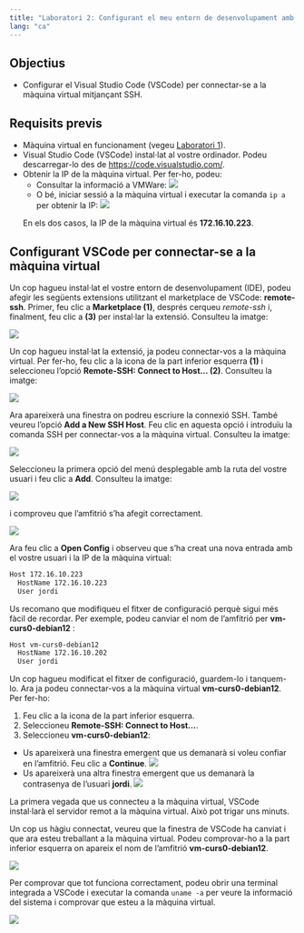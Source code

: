 ```yaml
---
title: "Laboratori 2: Configurant el meu entorn de desenvolupament amb VSCode"
lang: "ca"
---
```


## Objectius

- Configurar el Visual Studio Code (VSCode) per connectar-se a la màquina virtual mitjançant SSH.

## Requisits previs

- Màquina virtual en funcionament (vegeu [Laboratori 1](lab01.qmd)).
- Visual Studio Code (VSCode) instal·lat al vostre ordinador. Podeu descarregar-lo des de [https://code.visualstudio.com/](https://code.visualstudio.com/).
- Obtenir la IP de la màquina virtual. Per fer-ho, podeu:
  -  Consultar la informació a VMWare:
    ![](../../figures/labs/01-introduction/lab01/vmware/vmware-vm-ip.png)
  -  O bé, iniciar sessió a la màquina virtual i executar la comanda `ip a` per obtenir la IP:
    ![](../../figures/labs/01-introduction/lab01/debian12/vm-ip.png)

  :::{.callout-note}
  En els dos casos, la IP de la màquina virtual és **172.16.10.223**.
  :::

## Configurant VSCode per connectar-se a la màquina virtual

Un cop hagueu instal·lat el vostre entorn de desenvolupament (IDE), podeu afegir les següents extensions utilitzant el marketplace de VSCode: **remote-ssh**. Primer, feu clic a **Marketplace (1)**, després cerqueu *remote-ssh* i, finalment, feu clic a **(3)** per instal·lar la extensió. Consulteu la imatge:

![](../../figures/labs/01-introduction/lab01/vscode/remote-ssh.png)

Un cop hagueu instal·lat la extensió, ja podeu connectar-vos a la màquina virtual. Per fer-ho, feu clic a la icona de la part inferior esquerra **(1)** i seleccioneu l'opció **Remote-SSH: Connect to Host... (2)**. Consulteu la imatge:

![](../../figures/labs/01-introduction/lab01/vscode/remote-ssh2.png)

Ara apareixerà una finestra on podreu escriure la connexió SSH. També veureu l'opció **Add a New SSH Host**. Feu clic en aquesta opció i introduïu la comanda SSH per connectar-vos a la màquina virtual. Consulteu la imatge:

![](../../figures/labs/01-introduction/lab01/vscode/add_new_host.png)

Seleccioneu la primera opció del menú desplegable amb la ruta del vostre usuari i feu clic a **Add**. Consulteu la imatge:

![](../../figures/labs/01-introduction/lab01/vscode/select_config.png)

i comproveu que l'amfitrió s'ha afegit correctament.

![](../../figures/labs/01-introduction/lab01/vscode/host_added.png)

Ara feu clic a **Open Config** i observeu que s'ha creat una nova entrada amb el vostre usuari i la IP de la màquina virtual:

```sh
Host 172.16.10.223
  HostName 172.16.10.223
  User jordi
```
Us recomano que modifiqueu el fitxer de configuració perquè sigui més fàcil de recordar. Per exemple, podeu canviar el nom de l'amfitrió per **vm-curs0-debian12** :

```sh
Host vm-curs0-debian12
  HostName 172.16.10.202
  User jordi
```

Un cop hagueu modificat el fitxer de configuració, guardem-lo i tanquem-lo. Ara ja podeu connectar-vos a la màquina virtual **vm-curs0-debian12**. Per fer-ho:

1. Feu clic a la icona de la part inferior esquerra.
2. Seleccioneu **Remote-SSH: Connect to Host...**.
3. Seleccioneu **vm-curs0-debian12**:

  - Us apareixerà una finestra emergent que us demanarà si voleu confiar en l'amfitrió. Feu clic a **Continue**.
    ![](../../figures/labs/01-introduction/lab01/vscode/trust_host.png)
  - Us apareixerà una altra finestra emergent que us demanarà la contrasenya de l'usuari **jordi**. 
    ![](../../figures/labs/01-introduction/lab01/vscode/enter_password.png)

:::{.callout-note}
La primera vegada que us connecteu a la màquina virtual, VSCode instal·larà el servidor remot a la màquina virtual. Això pot trigar uns minuts.
:::

Un cop us hàgiu connectat, veureu que la finestra de VSCode ha canviat i que ara esteu treballant a la màquina virtual. Podeu comprovar-ho a la part inferior esquerra on apareix el nom de l'amfitrió **vm-curs0-debian12**.

![](../../figures/labs/01-introduction/lab01/vscode/connected.png)

Per comprovar que tot funciona correctament, podeu obrir una terminal integrada a VSCode i executar la comanda `uname -a` per veure la informació del sistema i comprovar que esteu a la màquina virtual.

![](../../figures/labs/01-introduction/lab01/vscode/terminal-linux.png)

